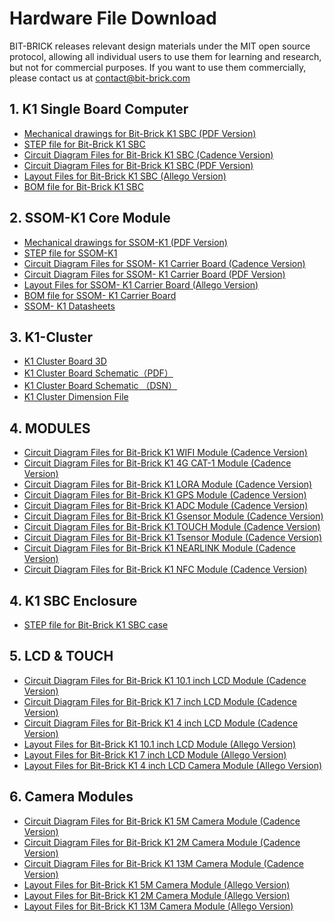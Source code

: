 # Hardware File Download
BIT-BRICK releases relevant design materials under the MIT open source protocol,
allowing all individual users to use them for learning and research, 
but not for commercial purposes. If you want to use them commercially, 
please contact us at [contact@bit-brick.com](mailto:contact@bit-brick.com)

## 1. K1 Single Board Computer

- [Mechanical drawings for Bit-Brick K1 SBC (PDF Version)](https://github.com/bit-brick/datasheets/blob/main/K1_SBC/K1_DVP_BOARD_V1_1_DIMENSION.pdf)
- [STEP file for Bit-Brick K1 SBC](https://github.com/bit-brick/datasheets/blob/main/K1_SBC/K1_DVP_BRD_STEP.txt)
- [Circuit Diagram Files for Bit-Brick K1 SBC (Cadence Version)](https://github.com/bit-brick/datasheets/blob/main/K1_SBC/K1_circuit_diagram.zip)
- [Circuit Diagram Files for Bit-Brick K1 SBC (PDF Version)](https://github.com/bit-brick/datasheets/blob/main/K1_SBC/Circuit%20Diagram%20Files%20for%20Bit-Brick%20K1%20SBC.pdf)
- [Layout Files for Bit-Brick K1 SBC (Allego Version)](https://github.com/bit-brick/datasheets/blob/main/K1_SBC/K1_Layout.zip)
- [BOM file for Bit-Brick K1 SBC](https://github.com/bit-brick/datasheets/blob/main/K1_SBC/K1_BOM.xlsx)

## 2. SSOM-K1 Core Module

- [Mechanical drawings for SSOM-K1 (PDF Version)](https://github.com/bit-brick/datasheets/blob/main/K1_SSOM/k1_sodimm_board_v1_1-Dimension.pdf)
- [STEP file for SSOM-K1](https://github.com/bit-brick/datasheets/blob/main/K1_SSOM/K1_SSOM_STEP.zip)
- [Circuit Diagram Files for SSOM- K1 Carrier Board (Cadence Version)](https://github.com/bit-brick/datasheets/blob/main/K1_SSOM/SSOM_K1_circuit_diagram.DSN)
- [Circuit Diagram Files for SSOM- K1 Carrier Board (PDF Version)](https://github.com/bit-brick/datasheets/blob/main/K1_SSOM/Circuit%20Diagram%20Files%20for%20SSOM-%20K1%20Carrier%20Board.pdf)
- [Layout Files for SSOM- K1 Carrier Board (Allego Version)](https://github.com/bit-brick/datasheets/blob/main/K1_SSOM/SSOM_K1_Layout.brd)
- [BOM file for SSOM- K1 Carrier Board](https://github.com/bit-brick/datasheets/blob/main/K1_SSOM/SSOM_K1_BOM.xlsx)
- [SSOM- K1 Datasheets](https://github.com/bit-brick/datasheets/blob/main/K1_SSOM/SSOM_K1_Datasheets.pdf)

## 3. K1-Cluster 

- [K1 Cluster Board  3D](https://github.com/bit-brick/datasheets/blob/main/K1_Cluster/k1_cluster_board_v1_1_3D.rar)
- [K1 Cluster Board Schematic（PDF）](https://github.com/bit-brick/datasheets/blob/main/K1_Cluster/K1_CLUSTER_BOARD_V1_1.pdf)
- [K1 Cluster Board Schematic （DSN）](https://github.com/bit-brick/datasheets/blob/main/K1_Cluster/k1_cluster_board_v1_1.DSN)
- [K1 Cluster Dimension File](https://github.com/bit-brick/datasheets/blob/main/K1_Cluster/Cluster_brd_dimension.dxf)

## 4. MODULES
- [Circuit Diagram Files for Bit-Brick K1 WIFI Module (Cadence Version)](https://github.com/bit-brick/datasheets/blob/main/M.2_Model/M2_KEY_E_WIFI_V1_1.DSN)
- [Circuit Diagram Files for Bit-Brick K1 4G CAT-1 Module (Cadence Version)](https://github.com/bit-brick/datasheets/blob/main/M.2_Model/M2_KEY_E_4G_CAT1_V1_0.DSN)
- [Circuit Diagram Files for Bit-Brick K1 LORA Module (Cadence Version)](https://github.com/bit-brick/datasheets/blob/main/M.2_Model/M2_KEY_E_LORA_V1_0.DSN)
- [Circuit Diagram Files for Bit-Brick K1 GPS Module (Cadence Version)](https://github.com/bit-brick/datasheets/blob/main/M.2_Model/M2_KEY_E_GPS_V1_0.DSN)
- [Circuit Diagram Files for Bit-Brick K1 ADC Module (Cadence Version)](https://github.com/bit-brick/datasheets/blob/main/M.2_Model/M2_KEY_E_ADC_V1_0.DSN)
- [Circuit Diagram Files for Bit-Brick K1 Gsensor Module (Cadence Version)](https://github.com/bit-brick/datasheets/blob/main/M.2_Model/M2_KEY_E_Gsensor_V1_0.DSN)
- [Circuit Diagram Files for Bit-Brick K1 TOUCH Module (Cadence Version)](https://github.com/bit-brick/datasheets/blob/main/M.2_Model/M2_KEY_E_TOUCH_V1_0.DSN)
- [Circuit Diagram Files for Bit-Brick K1 Tsensor Module (Cadence Version)](https://github.com/bit-brick/datasheets/blob/main/M.2_Model/M2_KEY_E_Tsensor_V1_0.DSN)
- [Circuit Diagram Files for Bit-Brick K1 NEARLINK Module (Cadence Version)](https://github.com/bit-brick/datasheets/blob/main/M.2_Model/M2_KEY_E_NEAR_LINK_V1_1.DSN)
- [Circuit Diagram Files for Bit-Brick K1 NFC Module (Cadence Version)](https://github.com/bit-brick/datasheets/blob/main/M.2_Model/M2_KEY_E_NFC_V1_0.DSN)


## 4. K1 SBC Enclosure
- [STEP file for Bit-Brick K1 SBC case](#)
## 5. LCD & TOUCH
- [Circuit Diagram Files for Bit-Brick K1 10.1 inch LCD Module (Cadence Version)](#)
- [Circuit Diagram Files for Bit-Brick K1 7 inch LCD Module (Cadence Version)](#)
- [Circuit Diagram Files for Bit-Brick K1 4 inch LCD Module (Cadence Version)](#)
- [Layout Files for Bit-Brick K1 10.1 inch LCD Module (Allego Version)](#)
- [Layout Files for Bit-Brick K1 7 inch LCD Module (Allego Version)](#)
- [Layout Files for Bit-Brick K1 4 inch LCD Camera Module (Allego Version)](#)
## 6. Camera Modules
- [Circuit Diagram Files for Bit-Brick K1 5M Camera Module (Cadence Version)](#)
- [Circuit Diagram Files for Bit-Brick K1 2M Camera Module (Cadence Version)](#)
- [Circuit Diagram Files for Bit-Brick K1 13M Camera Module (Cadence Version)](#)
- [Layout Files for Bit-Brick K1 5M Camera Module (Allego Version)](#)
- [Layout Files for Bit-Brick K1 2M Camera Module (Allego Version)](#)
- [Layout Files for Bit-Brick K1 13M Camera Module (Allego Version)](#)